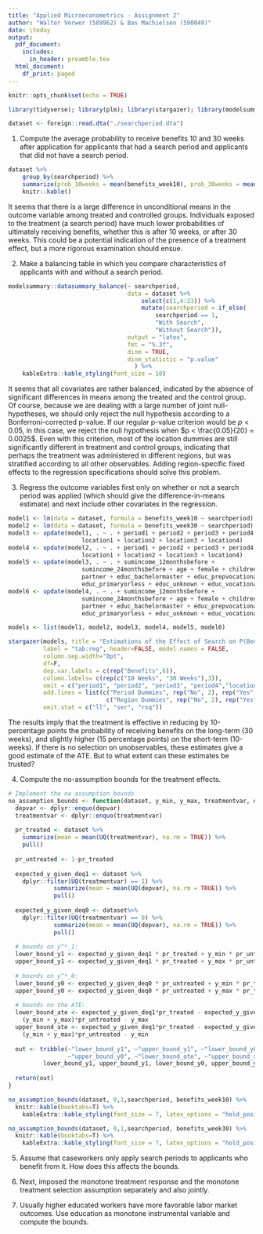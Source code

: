 ```yaml
---
title: "Applied Microeconometrics - Assignment 2"
author: "Walter Verwer (589962) & Bas Machielsen (590049)"
date: \today
output:
  pdf_document:
    includes:
      in_header: preamble.tex
  html_document:
    df_print: paged
---
```


```r
knitr::opts_chunk$set(echo = TRUE)

library(tidyverse); library(plm); library(stargazer); library(modelsummary)

dataset <- foreign::read.dta("./searchperiod.dta")
```

1. Compute the average probability to receive benefits 10 and 30 weeks after application for applicants that had a search period and applicants that did not have a search period.

```r
dataset %>%
    group_by(searchperiod) %>%
    summarize(prob_10weeks = mean(benefits_week10), prob_30weeks = mean(benefits_week30)) %>%
    knitr::kable()
```

It seems that there is a large difference in unconditional means in the outcome variable among treated and controlled groups. Individuals exposed to the treatment (a search period) have much lower probabilities of ultimately receiving benefits, whether this is after 10 weeks, or after 30 weeks. This could be a potential indication of the presence of a treatment effect, but a more rigorous examination should ensue. 

2. Make a balancing table in which you compare characteristics of applicants with and without a search period.

```r
modelsummary::datasummary_balance(~ searchperiod,
                                  data = dataset %>%
                                      select(c(1,4:23)) %>%
                                      mutate(searchperiod = if_else(
                                          searchperiod == 1,
                                          "With Search", 
                                          "Without Search")), 
                                  output = "latex", 
                                  fmt = "%.3f",
                                  dinm = TRUE,
                                  dinm_statistic = "p.value"
                                    ) %>%
    kableExtra::kable_styling(font_size = 10)

```

It seems that all covariates are rather balanced, indicated by the absence of significant differences in means among the treated and the control group. Of course, because we are dealing with a large number of joint null-hypotheses, we should only reject the null hypothesis according to a Bonferroni-corrected p-value. If our regular p-value criterion would be $p < 0.05$, in this case, we reject the null hypothesis when $p < \frac{0.05}{20} = 0.0025$. Even with this criterion, most of the location dummies are still significantly different in treatment and control groups, indicating that perhaps the treatment was administered in different regions, but was stratified according to all other observables. Adding region-specific fixed effects to the regression specifications should solve this problem. 

3. Regress the outcome variables first only on whether or not a search period was applied (which should give the difference-in-means estimate) and next include other covariates in the regression.

```r
model1 <- lm(data = dataset, formula = benefits_week10 ~ searchperiod)
model2 <- lm(data = dataset, formula = benefits_week30 ~ searchperiod)
model3 <- update(model1, . ~ . + period1 + period2 + period3 + period4 + 
                     location1 + location2 + location3 + location4)
model4 <- update(model2, . ~ . + period1 + period2 + period3 + period4 + 
                     location1 + location2 + location3 + location4)
model5 <- update(model3, . ~ . + sumincome_12monthsbefore + 
                     sumincome_24monthsbefore + age + female + children + 
                     partner + educ_bachelormaster + educ_prepvocational + 
                     educ_primaryorless + educ_unknown + educ_vocational)
model6 <- update(model4, . ~ . + sumincome_12monthsbefore + 
                     sumincome_24monthsbefore + age + female + children + 
                     partner + educ_bachelormaster + educ_prepvocational +
                     educ_primaryorless + educ_unknown + educ_vocational)

models <- list(model1, model2, model3, model4, model5, model6)
```


```r
stargazer(models, title = "Estimations of the Effect of Search on P(Benefits)",
          label = "tab:reg", header=FALSE, model.names = FALSE,
          column.sep.width="0pt",
          df=F,
          dep.var.labels = c(rep("Benefits",6)),
          column.labels= c(rep(c("10 Weeks", "30 Weeks"),3)),
          omit = c("period1", "period2", "period3", "period4","location"),
          add.lines = list(c("Period Dummies", rep("No", 2), rep("Yes", 4)),
                            c("Region Dummies", rep("No", 2), rep("Yes", 4))),
          omit.stat = c("ll", "ser", "rsq"))

```

The results imply that the treatment is effective in reducing by 10-percentage points the probability of receiving benefits on the long-term (30 weeks), and slightly higher (15 percentage points) on the short-term (10-weeks). If there is no selection on unobservables, these estimates give a good estimate of the ATE. But to what extent can these estimates be trusted? 

\clearpage

4. Compute the no-assumption bounds for the treatment effects.

```r
# Implement the no assumption bounds
no_assumption_bounds <- function(dataset, y_min, y_max, treatmentvar, depvar){
  depvar <- dplyr::enquo(depvar)
  treatmentvar <- dplyr::enquo(treatmentvar)
  
  pr_treated <- dataset %>%
    summarize(mean = mean(UQ(treatmentvar), na.rm = TRUE)) %>%
    pull() 
  
  pr_untreated <- 1-pr_treated
  
  expected_y_given_deq1 <- dataset %>%
    dplyr::filter(UQ(treatmentvar) == 1) %>%
             summarize(mean = mean(UQ(depvar), na.rm = TRUE)) %>%
             pull()
  
  expected_y_given_deq0 <- dataset%>%
    dplyr::filter(UQ(treatmentvar) == 0) %>%
             summarize(mean = mean(UQ(depvar), na.rm = TRUE)) %>%
             pull()
           
  # bounds on y^*_1: 
  lower_bound_y1 <- expected_y_given_deq1 * pr_treated + y_min * pr_untreated 
  upper_bound_y1 <- expected_y_given_deq1 * pr_treated + y_max * pr_untreated
  
  # bounds on y^*_0:
  lower_bound_y0 <- expected_y_given_deq0 * pr_untreated + y_min * pr_treated 
  upper_bound_y0 <- expected_y_given_deq0 * pr_untreated + y_max * pr_treated
  
  # bounds on the ATE:
  lower_bound_ate <- expected_y_given_deq1*pr_treated - expected_y_given_deq0*pr_untreated + 
    (y_min + y_max)*pr_untreated - y_max 
  upper_bound_ate <- expected_y_given_deq1*pr_treated - expected_y_given_deq0*pr_untreated + 
    (y_min + y_max)*pr_untreated - y_min
  
  out <- tribble(~"lower_bound_y1", ~"upper_bound_y1", ~"lower_bound_y0",
                 ~"upper_bound_y0", ~"lower_bound_ate", ~"upper_bound_ate",
          lower_bound_y1, upper_bound_y1, lower_bound_y0, upper_bound_y0, lower_bound_ate, upper_bound_ate)
  
  return(out)
}

no_assumption_bounds(dataset, 0,1,searchperiod, benefits_week10) %>%
  knitr::kable(booktabs=T) %>%
    kableExtra::kable_styling(font_size = 7, latex_options = "hold_position")

no_assumption_bounds(dataset, 0,1,searchperiod, benefits_week30) %>%
  knitr::kable(booktabs=T) %>%
    kableExtra::kable_styling(font_size = 7, latex_options = "hold_position")
```


5. Assume that caseworkers only apply search periods to applicants who benefit from it. How does this affects the bounds.

6. Next, imposed the monotone treatment response and the monotone treatment selection assumption separately and also jointly.

7. Usually higher educated workers have more favorable labor market outcomes. Use education as monotone instrumental variable and compute the bounds.